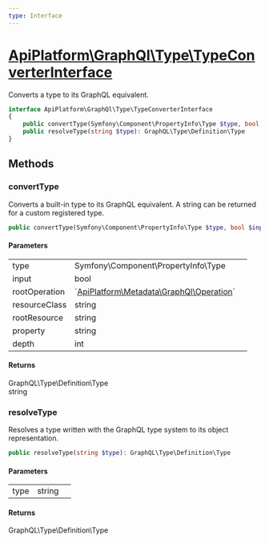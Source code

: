 ```yaml
---
type: Interface
---
```


# [ApiPlatform\GraphQl\Type\TypeConverterInterface](/docs/vmain/reference/GraphQl/Type/TypeConverterInterface)

Converts a type to its GraphQL equivalent.


```php
interface ApiPlatform\GraphQl\Type\TypeConverterInterface
{
    public convertType(Symfony\Component\PropertyInfo\Type $type, bool $input, `<a href="/docs/vmain/reference/Metadata/GraphQl/Operation">ApiPlatform\Metadata\GraphQl\Operation</a>` $rootOperation, string $resourceClass, string $rootResource, null|string $property, int $depth): GraphQL\Type\Definition\Type|string
    public resolveType(string $type): GraphQL\Type\Definition\Type
}
```
## Methods

### convertType

Converts a built-in type to its GraphQL equivalent.
A string can be returned for a custom registered type.

```php
public convertType(Symfony\Component\PropertyInfo\Type $type, bool $input, `<a href="/docs/vmain/reference/Metadata/GraphQl/Operation">ApiPlatform\Metadata\GraphQl\Operation</a>` $rootOperation, string $resourceClass, string $rootResource, null|string $property, int $depth): GraphQL\Type\Definition\Type|string
```

#### Parameters

<table><tbody>
<tr><td>type</td><td>Symfony\Component\PropertyInfo\Type</td><td></td></tr><tr><td>input</td><td>bool</td><td></td></tr><tr><td>rootOperation</td><td>`<a href="/docs/vmain/reference/Metadata/GraphQl/Operation">ApiPlatform\Metadata\GraphQl\Operation</a>`</td><td></td></tr><tr><td>resourceClass</td><td>string</td><td></td></tr><tr><td>rootResource</td><td>string</td><td></td></tr><tr><td>property</td><td>string</td><td></td></tr><tr><td>depth</td><td>int</td><td></td></tr>
</tbody>
</table>

#### Returns

GraphQL\Type\Definition\Type<br />string

### resolveType

Resolves a type written with the GraphQL type system to its object representation.

```php
public resolveType(string $type): GraphQL\Type\Definition\Type
```

#### Parameters

<table><tbody>
<tr><td>type</td><td>string</td><td></td></tr>
</tbody>
</table>

#### Returns

GraphQL\Type\Definition\Type
